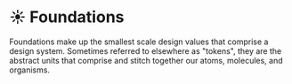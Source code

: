 
<Meta title="Core|Foundations/About" />

# ☀️ Foundations

Foundations make up the smallest scale design values that comprise a design system.
Sometimes referred to elsewhere as "tokens", they are the abstract units that comprise and stitch together our atoms, molecules, and organisms.
